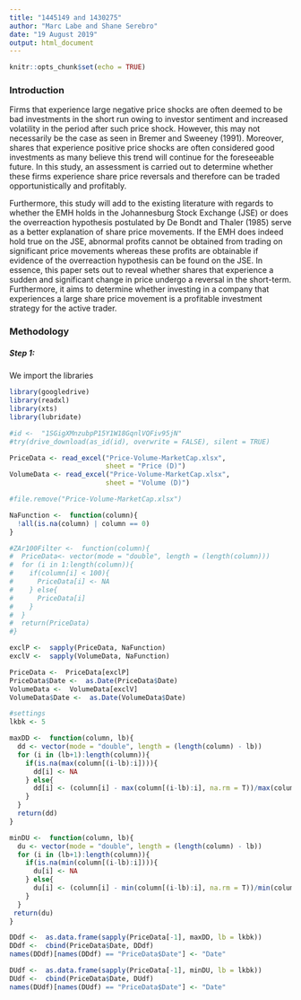 ```yaml
---
title: "1445149 and 1430275"
author: "Marc Labe and Shane Serebro"
date: "19 August 2019"
output: html_document
---
```


```r
knitr::opts_chunk$set(echo = TRUE)
```

<h3> Introduction </h3>

Firms that experience large negative price shocks are often deemed to be bad investments in the short run owing to investor sentiment and increased volatility in the period after such price shock. However, this may not necessarily be the case as seen in Bremer and Sweeney (1991). Moreover, shares that experience positive price shocks are often considered good investments as many believe this trend will continue for the foreseeable future. In this study, an assessment is carried out to determine whether these firms experience share price reversals and therefore can be traded opportunistically and profitably. 

Furthermore, this study will add to the existing literature with regards to whether the EMH holds in the Johannesburg Stock Exchange (JSE) or does the overreaction hypothesis postulated by De Bondt and Thaler (1985) serve as a better explanation of share price movements. If the EMH does indeed hold true on the JSE, abnormal profits cannot be obtained from trading on significant price movements whereas these profits are obtainable if evidence of the overreaction hypothesis can be found on the JSE. In essence, this paper sets out to reveal whether shares that experience a sudden and significant change in price undergo a reversal in the short-term. Furthermore, it aims to determine whether investing in a company that experiences a large share price movement is a profitable investment strategy for the active trader.


<h3> Methodology </h3>

<h5> Step 1: </h5>

We import the libraries

```r
library(googledrive)
library(readxl)
library(xts)
library(lubridate)
```

```r
#id <-  "1SGigXMnzubpP15Y1W18GqnlVQFiv95jN"
#try(drive_download(as_id(id), overwrite = FALSE), silent = TRUE)

PriceData <- read_excel("Price-Volume-MarketCap.xlsx", 
                        sheet = "Price (D)") 
VolumeData <- read_excel("Price-Volume-MarketCap.xlsx", 
                        sheet = "Volume (D)") 

#file.remove("Price-Volume-MarketCap.xlsx")

```

```r
NaFunction <-  function(column){
  !all(is.na(column) | column == 0)
}

#ZAr100Filter <-  function(column){
#  PriceData<- vector(mode = "double", length = (length(column)))
#  for (i in 1:length(column)){
#    if(column[i] < 100){
#      PriceData[i] <- NA
#    } else{
#      PriceData[i]
#    }
#  }
#  return(PriceData)
#}


```

```r
exclP <-  sapply(PriceData, NaFunction)
exclV <-  sapply(VolumeData, NaFunction)

PriceData <-  PriceData[exclP]
PriceData$Date <-  as.Date(PriceData$Date)
VolumeData <-  VolumeData[exclV]
VolumeData$Date <-  as.Date(VolumeData$Date)
```


```r

#settings
lkbk <- 5

maxDD <-  function(column, lb){
  dd <- vector(mode = "double", length = (length(column) - lb))
  for (i in (lb+1):length(column)){
    if(is.na(max(column[(i-lb):i]))){
      dd[i] <- NA
    } else{
      dd[i] <- (column[i] - max(column[(i-lb):i], na.rm = T))/max(column[(i-lb):i], na.rm = T)
    }
  }
  return(dd)
}

minDU <-  function(column, lb){
  du <- vector(mode = "double", length = (length(column) - lb))
  for (i in (lb+1):length(column)){
    if(is.na(min(column[(i-lb):i]))){
      du[i] <- NA
    } else{
      du[i] <- (column[i] - min(column[(i-lb):i], na.rm = T))/min(column[(i-lb):i], na.rm = T)
    }
  }
 return(du)
}

DDdf <-  as.data.frame(sapply(PriceData[-1], maxDD, lb = lkbk))
DDdf <-  cbind(PriceData$Date, DDdf)
names(DDdf)[names(DDdf) == "PriceData$Date"] <- "Date"

DUdf <-  as.data.frame(sapply(PriceData[-1], minDU, lb = lkbk))
DUdf <-  cbind(PriceData$Date, DUdf)
names(DUdf)[names(DUdf) == "PriceData$Date"] <- "Date"


```


